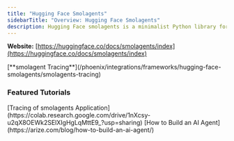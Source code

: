 ```yaml
---
title: "Hugging Face Smolagents"
sidebarTitle: "Overview: Hugging Face Smolagents"
description: Hugging Face smolagents is a minimalist Python library for building powerful AI agents with simple abstractions, tool integrations, and flexible LLM support
---
```


**Website:** [https://huggingface.co/docs/smolagents/index](https://huggingface.co/docs/smolagents/index)

<Columns cols={1}>
  <Card img="/images/7f44783b-image.avif">
    [**smolagent Tracing**](/phoenix/integrations/frameworks/hugging-face-smolagents/smolagents-tracing)
  </Card>
</Columns>

### Featured Tutorials

<Columns cols={2}>
  <Card img="/images/ba2f61a3-image.jpeg">
    [Tracing of smolagents Application](https://colab.research.google.com/drive/1nXcsy-u2qX8OEWk2SElXIgHgLqMttE9_?usp=sharing)
  </Card>
  <Card img="/images/c526ef15-image.jpeg">
    [How to Build an AI Agent](https://arize.com/blog/how-to-build-an-ai-agent/)
  </Card>
</Columns>


